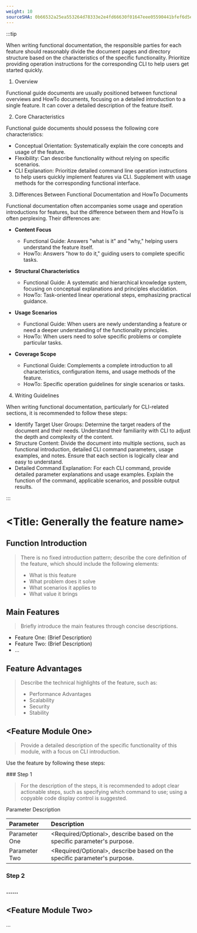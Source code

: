 ```yaml
---
weight: 10
sourceSHA: 0b66532a25ea553264d78333e2e4fd66630f01647eee05590441bfef6d5e3009
---
```


:::tip

When writing functional documentation, the responsible parties for each feature should reasonably divide the document pages and directory structure based on the characteristics of the specific functionality. Prioritize providing operation instructions for the corresponding CLI to help users get started quickly.

1. Overview

Functional guide documents are usually positioned between functional overviews and HowTo documents, focusing on a detailed introduction to a single feature. It can cover a detailed description of the feature itself.

2. Core Characteristics

Functional guide documents should possess the following core characteristics:

- Conceptual Orientation: Systematically explain the core concepts and usage of the feature.
- Flexibility: Can describe functionality without relying on specific scenarios.
- CLI Explanation: Prioritize detailed command line operation instructions to help users quickly implement features via CLI. Supplement with usage methods for the corresponding functional interface.

3. Differences Between Functional Documentation and HowTo Documents

Functional documentation often accompanies some usage and operation introductions for features, but the difference between them and HowTo is often perplexing. Their differences are:

- **Content Focus**
  - Functional Guide: Answers "what is it" and "why," helping users understand the feature itself.
  - HowTo: Answers "how to do it," guiding users to complete specific tasks.

- **Structural Characteristics**
  - Functional Guide: A systematic and hierarchical knowledge system, focusing on conceptual explanations and principles elucidation.
  - HowTo: Task-oriented linear operational steps, emphasizing practical guidance.

- **Usage Scenarios**
  - Functional Guide: When users are newly understanding a feature or need a deeper understanding of the functionality principles.
  - HowTo: When users need to solve specific problems or complete particular tasks.

- **Coverage Scope**
  - Functional Guide: Complements a complete introduction to all characteristics, configuration items, and usage methods of the feature.
  - HowTo: Specific operation guidelines for single scenarios or tasks.

4. Writing Guidelines

When writing functional documentation, particularly for CLI-related sections, it is recommended to follow these steps:

- Identify Target User Groups: Determine the target readers of the document and their needs. Understand their familiarity with CLI to adjust the depth and complexity of the content.
- Structure Content: Divide the document into multiple sections, such as functional introduction, detailed CLI command parameters, usage examples, and notes. Ensure that each section is logically clear and easy to understand.
- Detailed Command Explanation: For each CLI command, provide detailed parameter explanations and usage examples. Explain the function of the command, applicable scenarios, and possible output results.

:::

# \<Title: Generally the feature name>

## Function Introduction

> There is no fixed introduction pattern; describe the core definition of the feature, which should include the following elements:
>
> - What is this feature
> - What problem does it solve
> - What scenarios it applies to
> - What value it brings

## Main Features

> Briefly introduce the main features through concise descriptions.

- Feature One: (Brief Description)
- Feature Two: (Brief Description)
- ...

## Feature Advantages

> Describe the technical highlights of the feature, such as:
>
> - Performance Advantages
> - Scalability
> - Security
> - Stability

## \<Feature Module One>

> Provide a detailed description of the specific functionality of this module, with a focus on CLI introduction.

Use the feature by following these steps:

<Steps>
  ### Step 1

  > For the description of the steps, it is recommended to adopt clear actionable steps, such as specifying which command to use; using a copyable code display control is suggested.

  Parameter Description

  | Parameter | Description                |
  | :-- | :------------------ |
  | Parameter One | \<Required/Optional>, describe based on the specific parameter's purpose. |
  | Parameter Two | \<Required/Optional>, describe based on the specific parameter's purpose. |

  ### Step 2

  ### ......
</Steps>

## \<Feature Module Two>

...

